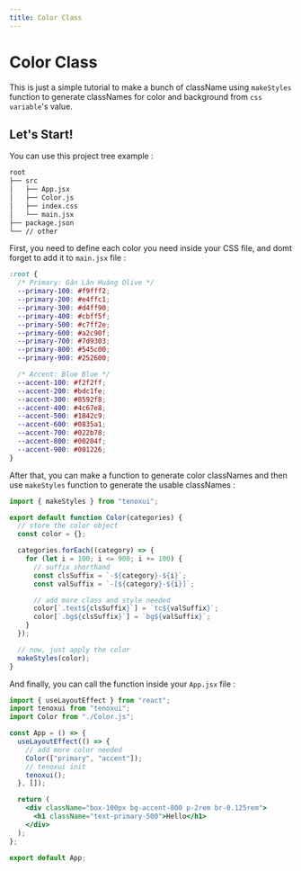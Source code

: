---
title: Color Class
---

# Color Class

This is just a simple tutorial to make a bunch of className using `makeStyles` function to generate classNames for color and background from `css variable`'s value.

## Let's Start!

You can use this project tree example :

```txt title="Project Tree"
root
├── src
│   ├── App.jsx
│   ├── Color.js
│   ├── index.css
│   └── main.jsx
├── package.json
└── // other
```
First, you need to define each color you need inside your CSS file, and domt forget to add it to `main.jsx` file :

```css title="index.css"
:root {
  /* Primary: Gǎn Lǎn Huáng Olive */
  --primary-100: #f9fff2;
  --primary-200: #e4ffc1;
  --primary-300: #d4ff90;
  --primary-400: #cbff5f;
  --primary-500: #c7ff2e;
  --primary-600: #a2c90f;
  --primary-700: #7d9303;
  --primary-800: #545c00;
  --primary-900: #252600;

  /* Accent: Blue Blue */
  --accent-100: #f2f2ff;
  --accent-200: #bdc1fe;
  --accent-300: #8592f8;
  --accent-400: #4c67e8;
  --accent-500: #1842c9;
  --accent-600: #0835a1;
  --accent-700: #022b78;
  --accent-800: #00204f;
  --accent-900: #001226;
}
```

After that, you can make a function to generate color classNames and then use `makeStyles` function to generate the usable classNames :

```js title="Color.js"
import { makeStyles } from "tenoxui";

export default function Color(categories) {
  // store the color object
  const color = {};

  categories.forEach((category) => {
    for (let i = 100; i <= 900; i += 100) {
      // suffix shorthand
      const clsSuffix = `-${category}-${i}`;
      const valSuffix = `-[${category}-${i}]`;

      // add more class and style needed
      color[`.text${clsSuffix}`] = `tc${valSuffix}`;
      color[`.bg${clsSuffix}`] = `bg${valSuffix}`;
    }
  });

  // now, just apply the color
  makeStyles(color);
}
```

And finally, you can call the function inside your `App.jsx` file :

```jsx title="App.jsx"
import { useLayoutEffect } from "react";
import tenoxui from "tenoxui";
import Color from "./Color.js";

const App = () => {
  useLayoutEffect(() => {
    // add more color needed
    Color(["primary", "accent"]);
    // tenoxui init
    tenoxui();
  }, []);

  return (
    <div className="box-100px bg-accent-800 p-2rem br-0.125rem">
      <h1 className="text-primary-500">Hello</h1>
    </div>
  );
};

export default App;
```
